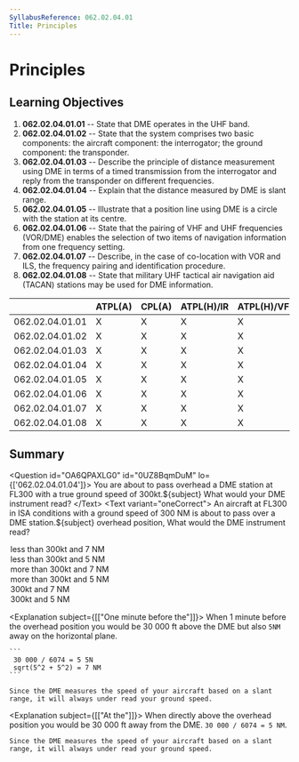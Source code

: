 ```yaml
---
SyllabusReference: 062.02.04.01
Title: Principles
---
```


# Principles

## Learning Objectives

1.  **062.02.04.01.01** -- State that DME operates in the UHF band.
2.  **062.02.04.01.02** -- State that the system comprises two basic components:
    the aircraft component: the interrogator; the ground component: the
    transponder.
3.  **062.02.04.01.03** -- Describe the principle of distance measurement using
    DME in terms of a timed transmission from the interrogator and reply from
    the transponder on different frequencies.
4.  **062.02.04.01.04** -- Explain that the distance measured by DME is slant
    range.
5.  **062.02.04.01.05** -- Illustrate that a position line using DME is a circle
    with the station at its centre.
6.  **062.02.04.01.06** -- State that the pairing of VHF and UHF frequencies
    (VOR/DME) enables the selection of two items of navigation information from
    one frequency setting.
7.  **062.02.04.01.07** -- Describe, in the case of co-location with VOR and
    ILS, the frequency pairing and identification procedure.
8.  **062.02.04.01.08** -- State that military UHF tactical air navigation aid
    (TACAN) stations may be used for DME information.

|                 | ATPL(A) | CPL(A) | ATPL(H)/IR | ATPL(H)/VFR | CPL(H) | IR  | CBIR(A) |
| --------------- | ------- | ------ | ---------- | ----------- | ------ | --- | ------- |
| 062.02.04.01.01 | X       | X      | X          | X           | X      | X   | X       |
| 062.02.04.01.02 | X       | X      | X          | X           | X      | X   | X       |
| 062.02.04.01.03 | X       | X      | X          | X           | X      | X   |         |
| 062.02.04.01.04 | X       | X      | X          | X           | X      | X   | X       |
| 062.02.04.01.05 | X       | X      | X          | X           | X      | X   | X       |
| 062.02.04.01.06 | X       | X      | X          | X           | X      | X   | X       |
| 062.02.04.01.07 | X       | X      | X          | X           | X      | X   | X       |
| 062.02.04.01.08 | X       | X      | X          | X           | X      | X   | X       |

## Summary

<Question id="OA6QPAXLG0" id="0UZ8BqmDuM" lo={['062.02.04.01.04']}>
  <Text variant="oneCorrect">
    You are about to pass overhead a DME station at FL300 with a true
    ground speed of 300kt.${subject} What would your DME instrument read?
  </Text>
<Text variant="oneCorrect">
  An aircraft at FL300 in ISA conditions with a ground speed of 300 NM is about
  to pass over a DME station.${subject} overhead position, What would the DME
  instrument read?
</Text>
<Option id="0UZ8BqmDuM-1" subject={[["One minute before the"]]}>
  less than 300kt and 7 NM
</Option>
<Option id="0UZ8BqmDuM-2" subject="At the">
  less than 300kt and 5 NM
</Option>
<Option id="0UZ8BqmDuM-3">more than 300kt and 7 NM</Option>
<Option id="0UZ8BqmDuM-4">more than 300kt and 5 NM</Option>
<Option id="0UZ8BqmDuM-5">300kt and 7 NM</Option>
<Option id="0UZ8BqmDuM-6">300kt and 5 NM</Option>

  <Explanation subject={[["One minute before the"]]}>
    When 1 minute before the overhead position you would be 30 000 ft
    above the DME but also `5NM` away on the horizontal plane.

    ```
     30 000 / 6074 = 5 5N
     sqrt(5^2 + 5^2) = 7 NM
    ```

    Since the DME measures the speed of your aircraft based on a slant
    range, it will always under read your ground speed.

  </Explanation>

  <Explanation subject={[["At the"]]}>
    When directly above the overhead position you would be 30 000 ft
    away from the DME. `30 000 / 6074 = 5 NM`.

    Since the DME measures the speed of your aircraft based on a slant
    range, it will always under read your ground speed.

  </Explanation>
</Question>
